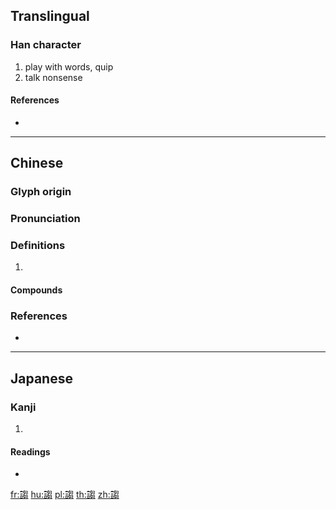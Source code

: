 {{character info/new}}
{{also|诌}}
==Translingual==

===Han character===
{{Han char|rn=149|rad=言|as=10|sn=17|four=07627|canj=YRPUU}}

# play with words, quip
# talk nonsense

====References====
* {{Han ref|kx=1174.140|dkj=35781|dj=1638.280|hdz=64007.150|uh=8B05|ud=35589|bh=EEA4|bd=61092}}

----

==Chinese==
{{zh-forms|s=诌}}

===Glyph origin===
{{Han etym}}

===Pronunciation===
{{zh-pron
|m=zōu
|c=zau1,zau3
|mc=y
|oc=y
|cat=
}}

===Definitions===
{{zh-hanzi}}

# {{rfdef|zh}}

====Compounds====
{{zh-der|文謅謅|瞎謅|胡吹亂謅|胡謅|謅札}}

===References===
* {{R:yue:Hanzi}}

----

==Japanese==

===Kanji===
{{ja-kanji|grade=|rs=言10}}

# {{defn|lang=ja|sort=言10}}

====Readings====
* {{ja-readings|on=[[そう]] (sō), [[しょう]] (shō), [[しゅう]] (shū), [[しゅ]] (shu)|kun=[[もてあそぶ]] (moteasobu)|nanori=}}

[[fr:謅]]
[[hu:謅]]
[[pl:謅]]
[[th:謅]]
[[zh:謅]]